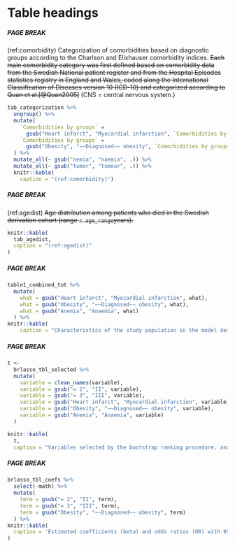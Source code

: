 # Table headings

##### PAGE BREAK

(ref:comorbidity) Categorization of comorbidities based on diagnostic groups according to the Charlson and Elixhauser comorbidity indices. ~~Each main  comorbidity category was first defined based on comorbidity data from the Swedish National patient register and from the Hospital Episodes statistics registry in England and Wales, coded along the International Classification of Diseases version 10 (ICD-10) and categorized according to Quan et al.[@Quan2005]~~ (CNS = central nervous system.)

```{r tabcategorization}
tab_categorization %>%
  ungroup() %>% 
  mutate(
    `Comorbidities by groups` = 
      gsub("Heart infarct", "Myocardial infarction", `Comorbidities by groups`),
    `Comorbidities by groups` = 
      gsub("Obesity", "~~Diagnosed~~ obesity", `Comorbidities by groups`)
  ) %>% 
  mutate_all(~ gsub("nemia", "naemia", .)) %>% 
  mutate_all(~ gsub("tumor", "tumour", .)) %>% 
  knitr::kable(
    caption = "(ref:comorbidity)")

```


##### PAGE BREAK

(ref:agedist) ~~Age distribution among patients who died in the Swedish derivation cohort (range `r age_range`years).~~
```{r agedist}
knitr::kable(
  tab_agedist,
  caption = "(ref:agedist)"
)

```


##### PAGE BREAK

```{r tab1}
table1_combined_tot %>% 
  mutate(
    what = gsub("Heart infarct", "Myocardial infarction", what),
    what = gsub("Obesity", "~~Diagnosed~~ obesity", what),
    what = gsub("Anemia", "Anaemia", what)
  ) %>% 
knitr::kable(
    caption = "Characteristics of the study population in the model derivation cohort (SHAR) and external validation cohort (NJR). Educational levels were classified as low (up to 9 years), middle (10-12 years) and high (at least 12 years).  BMI = Body mass index. ASA = American Society for Anaesthesiologists classification. CNS = central nervous system.")
```


##### PAGE BREAK

```{r brlprop}
t <- 
  brlasso_tbl_selected %>% 
  mutate(
    variable = clean_names(variable),
    variable = gsub("= 2", "II", variable),
    variable = gsub("= 3", "III", variable),
    variable = gsub("Heart infarct", "Myocardial infarction", variable),
    variable = gsub("Obesity", "~~Diagnosed~~ obesity", variable),
    variable = gsub("Anemia", "Anaemia", variable)
  )

knitr::kable(
  t, 
  caption = "Variables selected by the bootstrap ranking procedure, and therefore kept in the main model. Only variables chosen at least 33 times out of 100 were kept in the reduced model. ASA classes II and III were, however, kept in both models. Variables chosen more frequently are likely to be more important predictors. (CNS = central nervous system.)")
```

##### PAGE BREAK

```{r brlreduced}
brlasso_tbl_coefs %>% 
  select(-math) %>%
  mutate(
    term = gsub("= 2", "II", term),
    term = gsub("= 3", "III", term),
    term = gsub("Obesity", "~~Diagnosed~~ obesity", term)
  ) %>% 
knitr::kable(
  caption = 'Estimated coefficients (beta) and odds ratios (OR) with 95 % confidence intervals for the reduced model.'
)
```
